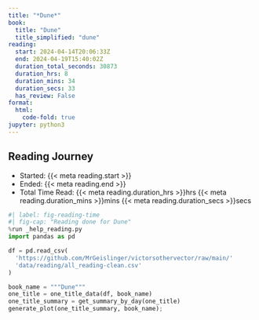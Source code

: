 ```yaml
---
title: "*Dune*"
book:
  title: "Dune"
  title_simplified: "dune"
reading:
  start: 2024-04-14T20:06:33Z
  end: 2024-04-19T15:40:02Z
  duration_total_seconds: 30873
  duration_hrs: 8
  duration_mins: 34
  duration_secs: 33
  has_review: False
format:
  html:
    code-fold: true
jupyter: python3
---
```


## Reading Journey

* Started: {{< meta reading.start >}}
* Ended: {{< meta reading.end >}}
* Total Time Read: {{< meta reading.duration_hrs >}}hrs {{< meta reading.duration_mins >}}mins {{< meta reading.duration_secs >}}secs

```python
#| label: fig-reading-time
#| fig-cap: "Reading done for Dune"
%run _help_reading.py
import pandas as pd

df = pd.read_csv(
  'https://github.com/MrGeislinger/victorsothervector/raw/main/'
  'data/reading/all_reading-clean.csv'
)

book_name = """Dune"""
one_title = one_title_data(df, book_name)
one_title_summary = get_summary_by_day(one_title)
generate_plot(one_title_summary, book_name);
```
